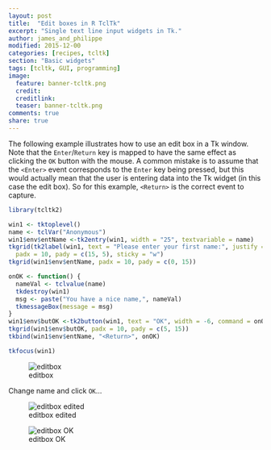```yaml
---
layout: post
title:  "Edit boxes in R TclTk"
excerpt: "Single text line input widgets in Tk."
author: james_and_philippe
modified: 2015-12-00
categories: [recipes, tcltk]
section: "Basic widgets"
tags: [tcltk, GUI, programming]
image:
  feature: banner-tcltk.png
  credit: 
  creditlink: 
  teaser: banner-tcltk.png
comments: true
share: true
---
```


The following example illustrates how to use an edit box in a Tk window. Note that the `Enter`/`Return` key is mapped to have the same effect as clicking the `OK` button with the mouse. A common mistake is to assume that the `<Enter>` event corresponds to the `Enter` key being pressed, but this would actually mean that the user is entering data into the Tk widget (in this case the edit box). So for this example, `<Return>` is the correct event to capture.

```r
library(tcltk2)

win1 <- tktoplevel()
name <- tclVar("Anonymous")
win1$env$entName <-tk2entry(win1, width = "25", textvariable = name)
tkgrid(tk2label(win1, text = "Please enter your first name:", justify = "left"),
  padx = 10, pady = c(15, 5), sticky = "w")
tkgrid(win1$env$entName, padx = 10, pady = c(0, 15))

onOK <- function() {
  nameVal <- tclvalue(name)
  tkdestroy(win1)
  msg <- paste("You have a nice name,", nameVal)
  tkmessageBox(message = msg)
}
win1$env$butOK <-tk2button(win1, text = "OK", width = -6, command = onOK)
tkgrid(win1$env$butOK, padx = 10, pady = c(5, 15))
tkbind(win1$env$entName, "<Return>", onOK)

tkfocus(win1)
```

![editbox]({{ site.images }}/recipes-tcltk/editbox.png)

Change name and click `OK`...

![editbox edited]({{ site.images }}/recipes-tcltk/editbox2.png)

![editbox OK]({{ site.images }}/recipes-tcltk/editbox3.png)
